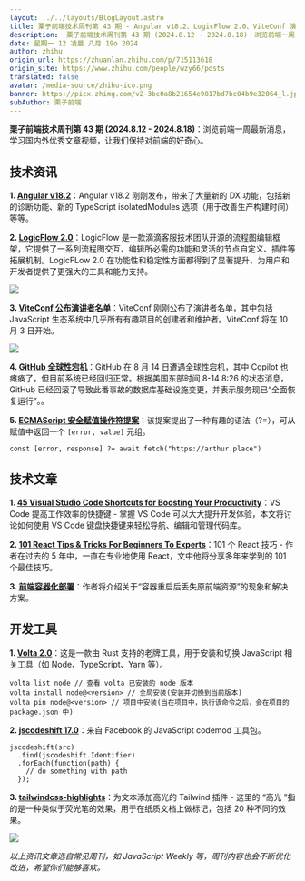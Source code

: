 ```yaml
---
layout: ../../layouts/BlogLayout.astro
title: 栗子前端技术周刊第 43 期 - Angular v18.2、LogicFlow 2.0、ViteConf 演讲者名单...
description:  栗子前端技术周刊第 43 期 (2024.8.12 - 2024.8.18)：浏览前端一周最新消息，学习国内外优秀文章视频，让我们保持对前端的好奇心。1. Angular v18.2：Angular v18.2 刚刚发布，带来了大量新的 DX 功能，包括新的诊断功能、新的 TypeScript isolatedModules 选项（用于改善生产构建时间）等等。 2. LogicFlow 2.0：LogicFlow 是一款滴滴客服技术团队开源的流程图编辑框架，它提供了一系列流程图交互、编辑所必需的功能和灵活的节点自定义、插件等拓展机制。LogicFLow 2.0 在功能性和稳定性方面都得到了显著提升，为用户和开发者提供了更强大的工具和能力支持。 
date: 星期一 12 凌晨 八月 19o 2024
author: zhihu
origin_url: https://zhuanlan.zhihu.com/p/715113618
origin_site: https://www.zhihu.com/people/wzy66/posts
translated: false
avatar: /media-source/zhihu-ico.png
banner: https://picx.zhimg.com/v2-3bc0a8b21654e9817bd7bc04b9e32064_l.jpg
subAuthor: 栗子前端
---
```



<Reference client:only="react" title="栗子前端技术周刊第 43 期 - Angular v18.2、LogicFlow 2.0、ViteConf 演讲者名单..." url="https://zhuanlan.zhihu.com/p/715113618" />



**栗子前端技术周刊第 43 期 (2024.8.12 - 2024.8.18)**：浏览前端一周最新消息，学习国内外优秀文章视频，让我们保持对前端的好奇心。

## **技术资讯**

**1\. [Angular v18.2](https://link.zhihu.com/?target=https%3A//github.com/angular/angular/blob/main/CHANGELOG.md)**：Angular v18.2 刚刚发布，带来了大量新的 DX 功能，包括新的诊断功能、新的 TypeScript isolatedModules 选项（用于改善生产构建时间）等等。  

**2\. [LogicFlow 2.0](https://link.zhihu.com/?target=https%3A//site.logic-flow.cn/)**：LogicFlow 是一款滴滴客服技术团队开源的流程图编辑框架，它提供了一系列流程图交互、编辑所必需的功能和灵活的节点自定义、插件等拓展机制。LogicFLow 2.0 在功能性和稳定性方面都得到了显著提升，为用户和开发者提供了更强大的工具和能力支持。  

![](https://pic2.zhimg.com/v2-e8faaf1b5a7a71bb6b61535abc09c05d_b.jpg)

**3\. [ViteConf 公布演讲者名单](https://link.zhihu.com/?target=https%3A//viteconf.org/)**：ViteConf 刚刚公布了演讲者名单，其中包括 JavaScript 生态系统中几乎所有有趣项目的创建者和维护者。ViteConf 将在 10 月 3 日开始。

![](https://pic3.zhimg.com/v2-4e4600f880c0a3a79dee019a0ac41196_b.jpg)

**4\. [GitHub 全球性宕机](https://link.zhihu.com/?target=https%3A//www.infoq.cn/article/7qG56fhYfoH8kceRLC2T)**：GitHub 在 8 月 14 日遭遇全球性宕机，其中 Copilot 也瘫痪了，但目前系统已经回归正常。根据美国东部时间 8-14 8:26 的状态消息，GitHub 已经回滚了导致此番事故的数据库基础设施变更，并表示服务现已“全面恢复运行”。。  

**5\. [ECMAScript 安全赋值操作符提案](https://link.zhihu.com/?target=https%3A//github.com/arthurfiorette/proposal-safe-assignment-operator)**：该提案提出了一种有趣的语法（?=），可从赋值中返回一个 `[error, value]` 元组。  

```text
const [error, response] ?= await fetch("https://arthur.place")
```

## **技术文章**

**1\. [45 Visual Studio Code Shortcuts for Boosting Your Productivity](https://link.zhihu.com/?target=https%3A//www.sitepoint.com/visual-studio-code-keyboard-shortcuts/)**：VS Code 提高工作效率的快捷键 - 掌握 VS Code 可以大大提升开发体验，本文将讨论如何使用 VS Code 键盘快捷键来轻松导航、编辑和管理代码库。  

**2\. [101 React Tips & Tricks For Beginners To Experts](https://link.zhihu.com/?target=https%3A//dev.to/_ndeyefatoudiop/101-react-tips-tricks-for-beginners-to-experts-4m11)**：101 个 React 技巧 - 作者在过去的 5 年中，一直在专业地使用 React，文中他将分享多年来学到的 101 个最佳技巧。  

**3\. [前端容器化部署](https://link.zhihu.com/?target=https%3A//juejin.cn/post/7401144423562117172)**：作者将介绍关于“容器重启后丢失原前端资源”的现象和解决方案。  

## **开发工具**

**1\. [Volta 2.0](https://link.zhihu.com/?target=https%3A//volta.sh/)**：这是一款由 Rust 支持的老牌工具，用于安装和切换 JavaScript 相关工具（如 Node、TypeScript、Yarn 等）。

```text
volta list node // 查看 volta 已安装的 node 版本
volta install node@<version> // 全局安装(安装并切换到当前版本)
volta pin node@<version> // 项目中安装(当在项目中，执行该命令之后，会在项目的 package.json 中)
```

**2\. [jscodeshift 17.0](https://link.zhihu.com/?target=https%3A//github.com/facebook/jscodeshift)**：来自 Facebook 的 JavaScript codemod 工具包。

```text
jscodeshift(src)
  .find(jscodeshift.Identifier)
  .forEach(function(path) {
    // do something with path
  });
```

**3\. [tailwindcss-highlights](https://zhuanlan.zhihu.com/github.com/jln13x/tailwindcss-highlights)**：为文本添加高光的 Tailwind 插件 - 这里的 “高光 ”指的是一种类似于荧光笔的效果，用于在纸质文档上做标记，包括 20 种不同的效果。

![](https://pic3.zhimg.com/v2-cd20199e715528142c00f7ff50a4a82a_b.jpg)

_以上资讯文章选自常见周刊，如 JavaScript Weekly 等，周刊内容也会不断优化改进，希望你们能够喜欢。_



